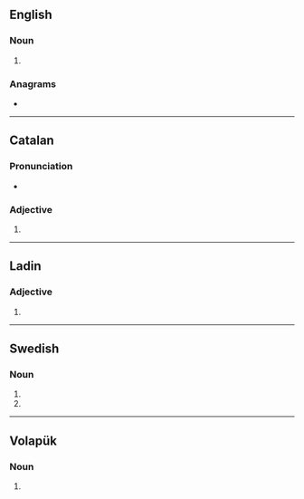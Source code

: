 {{also|fäts}}
==English==

===Noun===
{{head|en|noun plural form}}

# {{plural of|fat|lang=en}}

===Anagrams===
* {{anagrams|en|AT&SF|ATSF|FAST|Fast|SAFT|TAFs|afts|fast|tafs}}

----

==Catalan==

===Pronunciation===
* {{rhymes|ats|lang=ca}}

===Adjective===
{{head|ca|adjective form}}

# {{masculine plural of|fat|lang=ca}}

----

==Ladin==

===Adjective===
{{head|lld|adjective form}}

# {{plural of|fat|lang=lld}}

----

==Swedish==

===Noun===
{{head|sv|noun form}}

# {{sv-noun-form-indef-gen|fat}}
# {{sv-noun-form-indef-gen-pl|fat}}

----

==Volapük==

===Noun===
{{head|vo|noun form}}

# {{inflection of|fat||nom|p|lang=vo}}